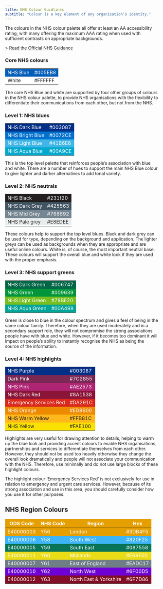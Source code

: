 ```yaml
---
title: NHS Colour Guidlines
subtitle: "Colour is a key element of any organisation’s identity."
---
```


<style>
    .colourCore {
        text-align: left;
    }
    .colourCore tr:nth-child(1) { background: #005EB8; color: #FFFFFF;}
    .colourCore tr:nth-child(2) { background: #FFFFFF; color: #231f20;}

    .colourBlue {
        text-align: left;
    }
    .colourBlue tr:nth-child(1) { background: #003087; color: #FFFFFF;}
    .colourBlue tr:nth-child(2) { background: #0072CE; color: #FFFFFF;}
    .colourBlue tr:nth-child(3) { background: #41B6E6; color: #FFFFFF;}
    .colourBlue tr:nth-child(4) { background: #00A9CE; color: #FFFFFF;}

    .colourNeutral {
        text-align: left;
    }
    .colourNeutral tr:nth-child(1) { background: #231f20; color: #FFFFFF;}
    .colourNeutral tr:nth-child(2) { background: #425563; color: #FFFFFF;}
    .colourNeutral tr:nth-child(3) { background: #768692; color: #FFFFFF;}
    .colourNeutral tr:nth-child(4) { background: #E8EDEE; color: #231f20;}

    .colourGreen {
        text-align: left;
    }
    .colourGreen tr:nth-child(1) { background: #006747; color: #FFFFFF;}
    .colourGreen tr:nth-child(2) { background: #009639; color: #FFFFFF;}
    .colourGreen tr:nth-child(3) { background: #78BE20; color: #FFFFFF;}
    .colourGreen tr:nth-child(4) { background: #00A499; color: #FFFFFF;}

    .colourHighlight {
        text-align: left;
    }
    .colourHighlight tr:nth-child(1) { background: #003087; color: #FFFFFF;}
    .colourHighlight tr:nth-child(2) { background: #7C2855; color: #FFFFFF;}
    .colourHighlight tr:nth-child(3) { background: #AE2573; color: #FFFFFF;}
    .colourHighlight tr:nth-child(4) { background: #8A1538; color: #FFFFFF;}
    .colourHighlight tr:nth-child(5) { background: #DA291C; color: #FFFFFF;}
    .colourHighlight tr:nth-child(6) { background: #ED8B00; color: #FFFFFF;}
    .colourHighlight tr:nth-child(7) { background: #FFB81C; color: #231f20;}
    .colourHighlight tr:nth-child(8) { background: #FAE100; color: #231f20;}

    .colourRegion {
        text-align: left;
    }
    .colourRegion tr:nth-child(1) { background: #E69F00; color: #FFFFFF;}
    .colourRegion tr:nth-child(2) { background: #3DB4F5; color: #FFFFFF;}
    .colourRegion tr:nth-child(3) { background: #087558; color: #FFFFFF;}
    .colourRegion tr:nth-child(4) { background: #EADC17; color: #FFFFFF;}
    .colourRegion tr:nth-child(5) { background: #6F7D86; color: #FFFFFF;}
    .colourRegion tr:nth-child(6) { background: #6F00D5; color: #FFFFFF;}
    .colourRegion tr:nth-child(7) { background: #820F25; color: #FFFFFF;}
</style>

The colours in the NHS colour palette all offer at least an AA accessibility rating, with many offering the maximum AAA rating when used with sufficient contrasts on appropriate backgrounds.

[> Read the Official NHS Guidance](https://www.england.nhs.uk/nhsidentity/identity-guidelines/colours/)

### Core NHS colours
<div class="colourCore">
| | |
| -- | -- |
| NHS Blue | #005EB8 |
| White | #FFFFFF |
</div>

The core NHS Blue and white are supported by four other groups of colours in the NHS colour palette, to provide NHS organisations with the flexibility to differentiate their communications from each other, but not from the NHS.

### Level 1: NHS blues
<div class="colourBlue">
| | |
| -- | -- |
| NHS Dark Blue | #003087 |
| NHS Bright Blue | #0072CE |
| NHS Light Blue | #41B6E6 |
| NHS Aqua Blue | #00A9CE |
</div>

This is the top level palette that reinforces people's association with blue and white. There are a number of hues to support the main NHS Blue colour to give lighter and darker alternatives to add tonal variety.

### Level 2: NHS neutrals
<div class="colourNeutral">
| | |
| -- | -- |
| NHS Black | #231f20 |
| NHS Dark Grey | #425563 |
| NHS Mid Grey | #768692 |
| NHS Pale grey | #E8EDEE |
</div>

These colours help to support the top level blues. Black and dark grey can be used for type, depending on the background and application. The lighter greys can be used as backgrounds when they are appropriate and are useful online colours. White is, of course, the most important neutral base. These colours will support the overall blue and white look if they are used with the proper emphasis.

### Level 3: NHS support greens
<div class="colourGreen">
| | |
| -- | -- |
| NHS Dark Green | #006747 |
| NHS Green | #009639 |
| NHS Light Green | #78BE20 |
| NHS Aqua Green | #00A499 |
</div>

Green is close to blue in the colour spectrum and gives a feel of being in the same colour family. Therefore, when they are used moderately and in a secondary support role, they will not compromise the strong associations people have with blue and white. However, if it becomes too dominant it will impact on people’s ability to instantly recognise the NHS as being the source of the information.

### Level 4: NHS highlights
<div class="colourHighlight">
| | |
| -- | -- |
| NHS Purple | #003087 |
| Dark Pink | #7C2855 |
| NHS Pink | #AE2573 |
| NHS Dark Red | #8A1538 |
| Emergency Services Red | #DA291C |
| NHS Orange | #ED8B00 |
| NHS Warm Yellow | #FFB81C |
| NHS Yellow | #FAE100 |
</div>

Highlights are very useful for drawing attention to details, helping to warm up the blue look and providing accent colours to enable NHS organisations, partnerships and services to differentiate themselves from each other. However, they should not be used too heavily otherwise they change the overall look dramatically and people will not associate your communication with the NHS. Therefore, use minimally and do not use large blocks of these highlight colours.

The highlight colour ‘Emergency Services Red’ is not exclusively for use in relation to emergency and urgent care services. However, because of its strong association and use in this area, you should carefully consider how you use it for other purposes.

## NHS Region Colours
<div class="colourRegion">
ODS Code | NHS Code | Region | Hex |
-- | -- |-- | -- |
E40000003 | Y56 | London | #3DB4F5 |
E40000006 | Y58 | South West | #820F25 |
E40000005 | Y59 | South East | #087558 |
E40000011 | Y60 | Midlands | #E69F00 |
E40000007 | Y61 | East of England | #EADC17 |
E40000010 | Y62 | North West | #6F00D5 |
E40000012 | Y63 | North East & Yorkshire | #6F7D86 |
</div>